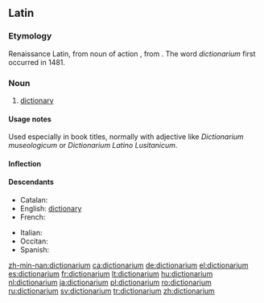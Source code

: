 ==Latin==

===Etymology===
Renaissance Latin, from noun of action {{term|dictio|dictiō|speaking|lang=la}}, from {{term|dico|dīcō|say, speak|lang=la}}. The word ''dictionarium'' first occurred in 1481.

===Noun===
{{la-noun|dictiōnārium|dictionarii|dictiōnāriī|n|second}}

# [[dictionary]]

====Usage notes====
Used especially in book titles, normally with adjective like ''Dictionarium museologicum'' or ''Dictionarium Latino Lusitanicum''.

====Inflection====
{{la-decl-2nd-N|dictionari|dictiōnāri}}

====Descendants====
{{top2}}
* Catalan: {{l|ca|diccionari}}
* English: [[dictionary]]
* French: {{l|fr|dictionnaire}}
{{mid2}}
* Italian: {{l|it|dizionario}}
* Occitan: {{l|oc|diccionari}}
* Spanish: {{l|es|diccionario}}
{{bottom}}

[[zh-min-nan:dictionarium]]
[[ca:dictionarium]]
[[de:dictionarium]]
[[el:dictionarium]]
[[es:dictionarium]]
[[fr:dictionarium]]
[[lt:dictionarium]]
[[hu:dictionarium]]
[[nl:dictionarium]]
[[ja:dictionarium]]
[[pl:dictionarium]]
[[ro:dictionarium]]
[[ru:dictionarium]]
[[sv:dictionarium]]
[[tr:dictionarium]]
[[zh:dictionarium]]